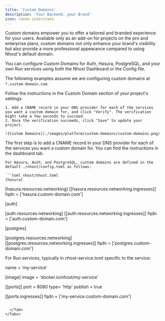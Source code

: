 ```yaml
---
title: 'Custom Domains'
description: 'Your Backend, your Brand'
icon: route-interstate
---
```


Custom domains empower you to offer a tailored and branded experience for your users. Available only as an add-on for projects on the pro and enterprise plans, custom domains not only enhance your brand's visibility but also provide a more professional appearance compared to using Nhost's default domain.

You can configure Custom Domains for Auth, Hasura, PostgreSQL, and your own Run services using both the Nhost Dashboard or the Config file.

The following examples assume we are configuring custom domains at `*.custom-domain.com`.


<Tabs>
  <Tab title="Dashboard">
    Follow the instructions in the Custom Domain section of your project's settings:

    1. Add a CNAME record in your DNS provider for each of the services you want a custom domain for, and click "Verify". The verification might take a few seconds to succeed.
    2. Once the verification succeeds, click "Save" to update your project.

    ![Custom Domains](./images/platform/custom-domains/custom-domains.png)

  </Tab>

  <Tab title="Config File">
    The first step is to add a CNAME record in your DNS provider for each of the services you want a custom domain for. You can find the instructions in the dashboard tab.

    For Hasura, Auth, and PostgreSQL, custom domains are defined in the default ./nhost/config.toml as follows:

    ```toml nhost/nhost.toml
    [hasura]

[hasura.resources.networking]
[[hasura.resources.networking.ingresses]]
fqdn = ['hasura.custom-domain.com']

[auth]

[auth.resources.networking]
[[auth.resources.networking.ingresses]]
fqdn = ['auth.custom-domain.com']

[postgres]

[postgres.resources.networking]
[[postgres.resources.networking.ingresses]]
fqdn = ['postgres.custom-domain.com']

For Run services, typically in nhost-service.toml specific to the service:

name = 'my-service'

[image]
image = 'docker.io/nhost/my-service'

[[ports]]
port = 8080
type= 'http'
publish = true

[[ports.ingresses]]
fqdn = ['my-service.custom-domain.com']
```

  </Tab>
</Tabs>

